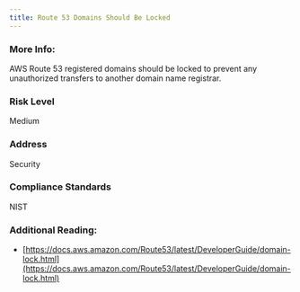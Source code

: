```yaml
---
title: Route 53 Domains Should Be Locked
---
```


### More Info:

AWS Route 53 registered domains should be locked to prevent any unauthorized transfers to another domain name registrar.

### Risk Level

Medium

### Address

Security

### Compliance Standards

NIST

### Additional Reading:

- [https://docs.aws.amazon.com/Route53/latest/DeveloperGuide/domain-lock.html](https://docs.aws.amazon.com/Route53/latest/DeveloperGuide/domain-lock.html)

